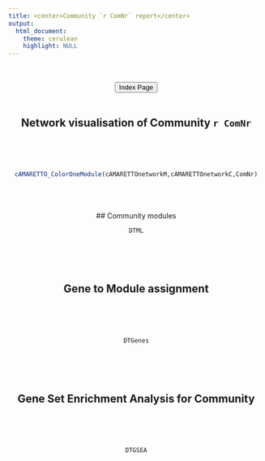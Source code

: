 ```yaml
---
title: <center>Community `r ComNr` report</center>
output: 
  html_document:
    theme: cerulean
    highlight: NULL
---
```


<center>

<br><br>
<a href="../index.html"><button type="button"  class="btn btn-primary">Index Page</button></a>
<br><br>

## Network visualisation of Community `r ComNr`
<br><br><br>
```r
cAMARETTO_ColorOneModule(cAMARETTOnetworkM,cAMARETTOnetworkC,ComNr)
```
<br><br><br>
## Community modules
```r
DTML
```
<br><br><br>

## Gene to Module assignment
<br><br><br>
```r
DTGenes
```
<br><br><br>

## Gene Set Enrichment Analysis for Community
<br><br><br>
```r
DTGSEA
```
<br><br><br>

</center>